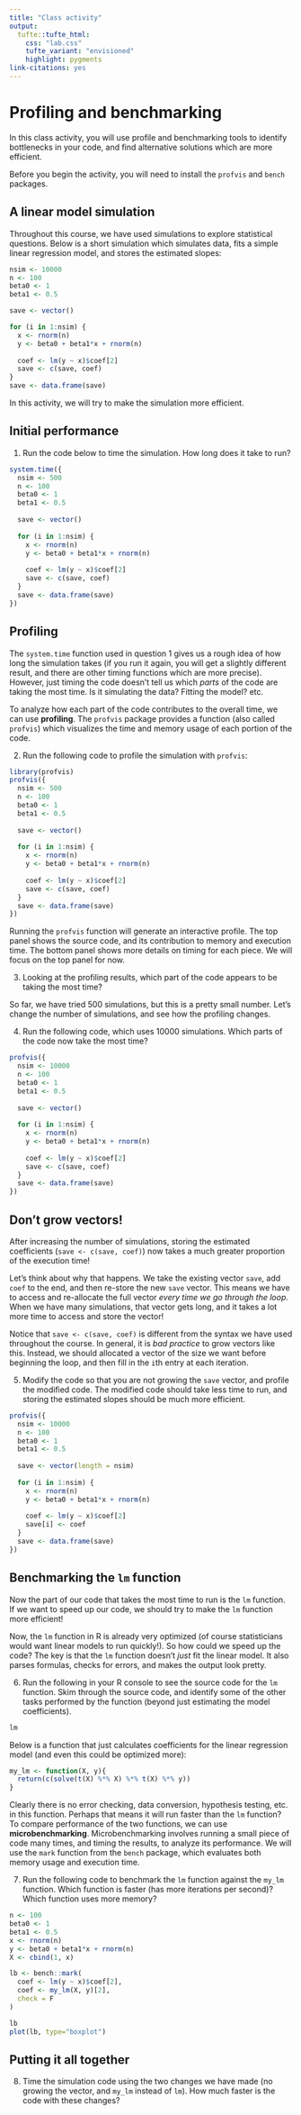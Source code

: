 ```yaml
---
title: "Class activity"
output: 
  tufte::tufte_html:
    css: "lab.css"
    tufte_variant: "envisioned"
    highlight: pygments
link-citations: yes
---
```


# Profiling and benchmarking

In this class activity, you will use profile and benchmarking tools to identify bottlenecks in your code, and find alternative solutions which are more efficient.

Before you begin the activity, you will need to install the `profvis` and `bench` packages.

## A linear model simulation

Throughout this course, we have used simulations to explore statistical questions. Below is a short simulation which simulates data, fits a simple linear regression model, and stores the estimated slopes:

```r
nsim <- 10000
n <- 100
beta0 <- 1
beta1 <- 0.5

save <- vector()

for (i in 1:nsim) {
  x <- rnorm(n)
  y <- beta0 + beta1*x + rnorm(n)
  
  coef <- lm(y ~ x)$coef[2]
  save <- c(save, coef)
}
save <- data.frame(save)
```

In this activity, we will try to make the simulation more efficient.

## Initial performance

1. Run the code below to time the simulation. How long does it take to run?

```r
system.time({
  nsim <- 500
  n <- 100
  beta0 <- 1
  beta1 <- 0.5
  
  save <- vector()
  
  for (i in 1:nsim) {
    x <- rnorm(n)
    y <- beta0 + beta1*x + rnorm(n)
    
    coef <- lm(y ~ x)$coef[2]
    save <- c(save, coef)
  }
  save <- data.frame(save)
})
```

## Profiling

The `system.time` function used in question 1 gives us a rough idea of how long the simulation takes (if you run it again, you will get a slightly different result, and there are other timing functions which are more precise). However, just timing the code doesn't tell us which *parts* of the code are taking the most time. Is it simulating the data? Fitting the model? etc.

To analyze how each part of the code contributes to the overall time, we can use **profiling**. The `profvis` package provides a function (also called `profvis`) which visualizes the time and memory usage of each portion of the code.

2. Run the following code to profile the simulation with `profvis`:

```r
library(profvis)
profvis({
  nsim <- 500
  n <- 100
  beta0 <- 1
  beta1 <- 0.5
  
  save <- vector()
  
  for (i in 1:nsim) {
    x <- rnorm(n)
    y <- beta0 + beta1*x + rnorm(n)
    
    coef <- lm(y ~ x)$coef[2]
    save <- c(save, coef)
  }
  save <- data.frame(save)
})
```

Running the `profvis` function will generate an interactive profile. The top panel shows the source code, and its contribution to memory and execution time. The bottom panel shows more details on timing for each piece. We will focus on the top panel for now.

3. Looking at the profiling results, which part of the code appears to be taking the most time?

So far, we have tried 500 simulations, but this is a pretty small number. Let's change the number of simulations, and see how the profiling changes.

4. Run the following code, which uses 10000 simulations. Which parts of the code now take the most time?


```r
profvis({
  nsim <- 10000
  n <- 100
  beta0 <- 1
  beta1 <- 0.5
  
  save <- vector()
  
  for (i in 1:nsim) {
    x <- rnorm(n)
    y <- beta0 + beta1*x + rnorm(n)
    
    coef <- lm(y ~ x)$coef[2]
    save <- c(save, coef)
  }
  save <- data.frame(save)
})
```

## Don't grow vectors!

After increasing the number of simulations, storing the estimated coefficients (`save <- c(save, coef)`) now takes a much greater proportion of the execution time! 

Let's think about why that happens. We take the existing vector `save`, add `coef` to the end, and then re-store the new `save` vector. This means we have to access and re-allocate the full vector *every time we go through the loop*. When we have many simulations, that vector gets long, and it takes a lot more time to access and store the vector!

Notice that `save <- c(save, coef)` is different from the syntax we have used throughout the course. In general, it is *bad practice* to grow vectors like this. Instead, we should allocated a vector of the size we want before beginning the loop, and then fill in the `i`th entry at each iteration.

5. Modify the code so that you are not growing the `save` vector, and profile the modified code. The modified code should take less time to run, and storing the estimated slopes should be much more efficient.

```r
profvis({
  nsim <- 10000
  n <- 100
  beta0 <- 1
  beta1 <- 0.5
  
  save <- vector(length = nsim)
  
  for (i in 1:nsim) {
    x <- rnorm(n)
    y <- beta0 + beta1*x + rnorm(n)
    
    coef <- lm(y ~ x)$coef[2]
    save[i] <- coef
  }
  save <- data.frame(save)
})
```

## Benchmarking the `lm` function

Now the part of our code that takes the most time to run is the `lm` function. If we want to speed up our code, we should try to make the `lm` function more efficient!

Now, the `lm` function in R is already very optimized (of course statisticians would want linear models to run quickly!). So how could we speed up the code? The key is that the `lm` function doesn't *just* fit the linear model. It also parses formulas, checks for errors, and makes the output look pretty.

6. Run the following in your R console to see the source code for the `lm` function. Skim through the source code, and identify some of the other tasks performed by the function (beyond just estimating the model coefficients).

```r
lm
```

Below is a function that just calculates coefficients for the linear regression model (and even this could be optimized more):

```r
my_lm <- function(X, y){
  return(c(solve(t(X) %*% X) %*% t(X) %*% y))
}
```

Clearly there is no error checking, data conversion, hypothesis testing, etc. in this function. Perhaps that means it will run faster than the `lm` function? To compare performance of the two functions, we can use **microbenchmarking**. Microbenchmarking involves running a small piece of code many times, and timing the results, to analyze its performance. We will use the `mark` function from the `bench` package, which evaluates both memory usage and execution time.

7. Run the following code to benchmark the `lm` function against the `my_lm` function. Which function is faster (has more iterations per second)? Which function uses more memory?

```r
n <- 100
beta0 <- 1
beta1 <- 0.5
x <- rnorm(n)
y <- beta0 + beta1*x + rnorm(n)
X <- cbind(1, x)

lb <- bench::mark(
  coef <- lm(y ~ x)$coef[2],
  coef <- my_lm(X, y)[2],
  check = F
)

lb
plot(lb, type="boxplot")
```

## Putting it all together

8. Time the simulation code using the two changes we have made (no growing the vector, and `my_lm` instead of `lm`). How much faster is the code with these changes?

